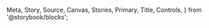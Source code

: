   Meta,
  Story,
  Source,
  Canvas,
  Stories,
  Primary,
  Title,
  Controls,
} from '@storybook/blocks';

<Meta title="MDX/Button" of={ButtonStories} />

<Title />

## Definition

Button is a clickable, interactive element that triggers a response. 
It can contain text and icons and is often used for actions such as form submissions or toggling elements into view. 
The component is flexible and customizable, supporting different HTML elements (button, a, or input) via the as prop.

The Button component also supports the use of a ref, which is forwarded to the underlying DOM element or custom component specified by the as prop. 
This allows developers to directly access the DOM node or component instance for tasks such as focusing the element, measuring dimensions, or integrating with third-party libraries. 
The ref type dynamically adapts based on the element type passed to as, ensuring strong type safety.

By default, the Button inherits all the standard properties of the specified HTML element or React component, including:
	- **Button Props**: For as="button", it supports all native button attributes such as type, onClick, disabled, and aria-* attributes for accessibility.
	-	**Anchor (Link) Props**: For as="a", it supports attributes like href, target, rel, and others.
  -	**Input (Button) Props**: For as="input", it supports attributes like type, onClick, disabled, and others.


## Usage

<Source code={`import { Button } from '@ntt-data-fe/ui-components'`} />
<Source of={ButtonStories.Blue} />

#### Variant

- **`default`** (**default**): The standard button appearance, suitable for general-purpose actions.
<Story of={ButtonStories.Blue} />

- **`alternative`**: A lighter alternative to the default variant, used for secondary actions.
<Story of={ButtonStories.Alternative} />

- **`dark`**: A dark-themed button, often used for contrast in light interfaces.
<Story of={ButtonStories.Dark} />

- **`light`**: A light-themed button, ideal for contrast in dark interfaces.
<Story of={ButtonStories.Light} />

- **`green`**: A green button, typically used to indicate success or confirmation actions.
<Story of={ButtonStories.Green} />

- **`red`**: A red button, commonly used for destructive or critical actions.
<Story of={ButtonStories.Red} />

- **`yellow`**: A yellow button, suitable for warnings or attention-seeking actions.
<Story of={ButtonStories.Yellow} />

- **`purple`**: A purple button, often used for creative or brand-specific styling.
<Story of={ButtonStories.Purple} />

#### Size

- **`extraSmall`**: The smallest button size, ideal for very compact layouts.
<Story of={ButtonStories.ExtraSmall} />

- **`small`**: A slightly larger button, suitable for tight spaces while maintaining usability.
<Story of={ButtonStories.Small} />

- **`base`** (**default**): The standard button size, appropriate for most use cases.
<Story of={ButtonStories.Base} />

- **`large`**: A larger button, used for more prominent actions or higher visibility.
<Story of={ButtonStories.Large} />

- **`extraLarge`**: The largest button size, drawing maximum attention for critical actions.
<Story of={ButtonStories.ExtraLarge} />

#### Element

- **`button`** (**default**): Renders a native HTML `<button>` element, ideal for standard button interactions.
<Story of={ButtonStories.AsButton} />

- **`a`**: Renders an HTML `<a>` element, useful for buttons that act as links.
<Story of={ButtonStories.AsLink} />

- **`input`**: Renders an HTML `<input>` element, useful for form submissions.
<Story of={ButtonStories.AsInput} />

#### Shape

- **`default`** (**default**): A standard rectangular button with slightly rounded edges.
<Story of={ButtonStories.AsButton} />

- **`pill`**: A fully rounded button, often used for a softer and more modern look.
<Story of={ButtonStories.Pill} />

#### Disabled

- **`false`** (**default**): The button is enabled and fully interactive.
<Story of={ButtonStories.AsButton} />
- **`true`**: The button is disabled, preventing interaction and applying a muted visual style.
<Story of={ButtonStories.Disabled} />

## Sandbox and Properties

<Canvas of={ButtonStories.Default} />
<Controls requiredFirst expanded />
